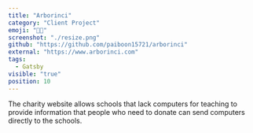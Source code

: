 ```yaml
---
title: "Arborinci"
category: "Client Project"
emoji: "👨‍💼‍"
screenshot: "./resize.png"
github: "https://github.com/paiboon15721/arborinci"
external: "https://www.arborinci.com"
tags:
  - Gatsby
visible: "true"
position: 10
---
```


The charity website allows schools that lack computers for teaching to provide information that people who need to donate can send computers directly to the schools.
